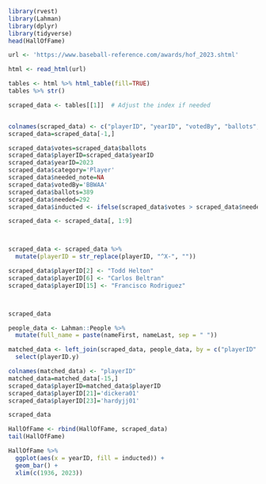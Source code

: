 ```{r}
library(rvest)
library(Lahman)
library(dplyr)
library(tidyverse)
head(HallOfFame)
```

```{r}

url <- 'https://www.baseball-reference.com/awards/hof_2023.shtml'

html <- read_html(url)

tables <- html %>% html_table(fill=TRUE)
tables %>% str()

```

```{r}
scraped_data <- tables[[1]]  # Adjust the index if needed


colnames(scraped_data) <- c("playerID", "yearID", "votedBy", "ballots", "needed", "votes", "inducted", "category", "needed_note")
scraped_data=scraped_data[-1,]

scraped_data$votes=scraped_data$ballots
scraped_data$playerID=scraped_data$yearID
scraped_data$yearID=2023
scraped_data$category='Player'
scraped_data$needed_note=NA
scraped_data$votedBy='BBWAA'
scraped_data$ballots=389
scraped_data$needed=292
scraped_data$inducted <- ifelse(scraped_data$votes > scraped_data$needed, "Y", "N")

scraped_data <- scraped_data[, 1:9]



scraped_data <- scraped_data %>%
  mutate(playerID = str_replace(playerID, "^X-", ""))

scraped_data$playerID[2] <- "Todd Helton"
scraped_data$playerID[6] <- "Carlos Beltran"
scraped_data$playerID[15] <- "Francisco Rodriguez"



scraped_data
```

```{r}
people_data <- Lahman::People %>%
  mutate(full_name = paste(nameFirst, nameLast, sep = " "))

matched_data <- left_join(scraped_data, people_data, by = c("playerID" = "full_name")) %>%
  select(playerID.y)  

colnames(matched_data) <- "playerID"
matched_data=matched_data[-15,]
scraped_data$playerID=matched_data$playerID
scraped_data$playerID[21]='dickera01'
scraped_data$playerID[23]='hardyjj01'

scraped_data
```


```{r}
HallOfFame <- rbind(HallOfFame, scraped_data)
tail(HallOfFame)

HallOfFame %>% 
  ggplot(aes(x = yearID, fill = inducted)) +
  geom_bar() +
  xlim(c(1936, 2023))
```




